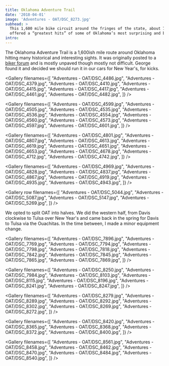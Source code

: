 ```yaml
---
title: Oklahoma Adventure Trail
date: '2018-04-01'
image: 'Adventures - OAT/DSC_8273.jpg'
subhead: >
  This 1,600 mile bike circuit around the fringes of the state, about 70% unpaved,
  offered a “greatest hits” of some of Oklahoma’s most surprising and beautiful scenery.
intro:
---
```


<Photo filename="Adventures - OAT/DSC_4367.jpg" />

<Masthead title="West" />

<Story copy="right" filename="Adventures - OAT/DSC_4308.jpg">
  The Oklahoma Adventure Trail is a 1,600ish mile route around Oklahoma hitting
  many historical and interesting sights. It was originally posted to
  a <a href="https://www.advrider.com/f/threads/making-of-the-oklahoma-adventure-trail.836706/">biker forum</a> and
  is mostly unpaved though mostly not difficult. George found it and decided we
  should run it in our cars for New Year's, for kicks.
</Story>

<Gallery filenames={[
  "Adventures - OAT/DSC_4486.jpg",
  "Adventures - OAT/DSC_4379.jpg",
  "Adventures - OAT/DSC_4410.jpg",
  "Adventures - OAT/DSC_4415.jpg",
  "Adventures - OAT/DSC_4417.jpg",
  "Adventures - OAT/DSC_4461.jpg",
  "Adventures - OAT/DSC_4482.jpg",
]} />

<Photo filename="Adventures - OAT/DSC_4474.jpg" />

<Gallery filenames={[
  "Adventures - OAT/DSC_4599.jpg",
  "Adventures - OAT/DSC_4505.jpg",
  "Adventures - OAT/DSC_4535.jpg",
  "Adventures - OAT/DSC_4536.jpg",
  "Adventures - OAT/DSC_4554.jpg",
  "Adventures - OAT/DSC_4560.jpg",
  "Adventures - OAT/DSC_4573.jpg",
  "Adventures - OAT/DSC_4597.jpg",
  "Adventures - OAT/DSC_4601.jpg",
]} />

<Photo filename="Adventures - OAT/DSC_4511.jpg" />

<Photo filename="Adventures - OAT/DSC_4578.jpg" />

<Gallery filenames={[
  "Adventures - OAT/DSC_4801.jpg",
  "Adventures - OAT/DSC_4807.jpg",
  "Adventures - OAT/DSC_4613.jpg",
  "Adventures - OAT/DSC_4619.jpg",
  "Adventures - OAT/DSC_4651.jpg",
  "Adventures - OAT/DSC_4653.jpg",
  "Adventures - OAT/DSC_4678.jpg",
  "Adventures - OAT/DSC_4712.jpg",
  "Adventures - OAT/DSC_4742.jpg",
]} />

<Photo filename="Adventures - OAT/DSC_4753.jpg" />

<Photo filename="Adventures - OAT/DSC_4825.jpg" />

<Gallery filenames={[
  "Adventures - OAT/DSC_4969.jpg",
  "Adventures - OAT/DSC_4828.jpg",
  "Adventures - OAT/DSC_4837.jpg",
  "Adventures - OAT/DSC_4867.jpg",
  "Adventures - OAT/DSC_4919.jpg",
  "Adventures - OAT/DSC_4935.jpg",
  "Adventures - OAT/DSC_4943.jpg",
]} />

<Photo filename="Adventures - OAT/DSC_4879.jpg" />

<Photo filename="Adventures - OAT/DSC_5000.jpg" />

<Photo filename="Adventures - OAT/DSC_5033.jpg" />

<Gallery row filenames={[
"Adventures - OAT/DSC_5044.jpg",
"Adventures - OAT/DSC_5087.jpg",
"Adventures - OAT/DSC_5147.jpg",
"Adventures - OAT/DSC_5269.jpg",
]} />

<Masthead title="East" />

<Photo filename="Adventures - OAT/DSC_7765.jpg" />

<Story copy="left" filename="Adventures - OAT/DSC_7858.jpg">
  We opted to split OAT into halves. We did the western half, from Davis
  clockwise to Tulsa over New Year's and came back in the spring for Davis to
  Tulsa via the Ouachitas. In the time between, I made a minor equipment change.
</Story>

<Gallery filenames={[
  "Adventures - OAT/DSC_7896.jpg",
  "Adventures - OAT/DSC_7769.jpg",
  "Adventures - OAT/DSC_7794.jpg",
  "Adventures - OAT/DSC_7798.jpg",
  "Adventures - OAT/DSC_7818.jpg",
  "Adventures - OAT/DSC_7842.jpg",
  "Adventures - OAT/DSC_7845.jpg",
  "Adventures - OAT/DSC_7865.jpg",
  "Adventures - OAT/DSC_7869.jpg",
]} />

<Photo filename="Adventures - OAT/DSC_7937.jpg" />

<Gallery filenames={[
  "Adventures - OAT/DSC_8250.jpg",
  "Adventures - OAT/DSC_7984.jpg",
  "Adventures - OAT/DSC_8103.jpg",
  "Adventures - OAT/DSC_8115.jpg",
  "Adventures - OAT/DSC_8196.jpg",
  "Adventures - OAT/DSC_8241.jpg",
  "Adventures - OAT/DSC_8247.jpg",
]} />


<Photo filename="Adventures - OAT/DSC_8243.jpg" />

<Photo filename="Adventures - OAT/DSC_8260.jpg" />

<Gallery filenames={[
  "Adventures - OAT/DSC_8279.jpg",
  "Adventures - OAT/DSC_8289.jpg",
  "Adventures - OAT/DSC_8292.jpg",
  "Adventures - OAT/DSC_8302.jpg",
  "Adventures - OAT/DSC_8269.jpg",
  "Adventures - OAT/DSC_8272.jpg",
]} />

<Photo filename="Adventures - OAT/DSC_8273.jpg" />

<Gallery filenames={[
  "Adventures - OAT/DSC_8420.jpg",
  "Adventures - OAT/DSC_8365.jpg",
  "Adventures - OAT/DSC_8368.jpg",
  "Adventures - OAT/DSC_8372.jpg",
  "Adventures - OAT/DSC_8400.jpg",
]} />

<Photo filename="Adventures - OAT/DSC_8377.jpg" />

<Photo filename="Adventures - OAT/DSC_8392.jpg" />

<Gallery filenames={[
  "Adventures - OAT/DSC_8561.jpg",
  "Adventures - OAT/DSC_8458.jpg",
  "Adventures - OAT/DSC_8462.jpg",
  "Adventures - OAT/DSC_8470.jpg",
  "Adventures - OAT/DSC_8484.jpg",
  "Adventures - OAT/DSC_8540.jpg",
]} />

<Photo filename="Adventures - OAT/DSC_8694.jpg" />

